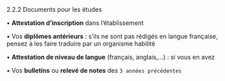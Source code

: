 


<CustomTitle tag="h1" >
   2.2.2 Documents pour les études

</CustomTitle>

• **Attestation d’inscription** dans l’établissement

• Vos **diplômes antérieurs** : s’ils ne sont pas rédigés en langue française, pensez à les faire traduire par un organisme habilité

• **Attestation de niveau de langue** (français, anglais,…) : si vous en avez

• Vos **bulletins** ou **relevé de notes** des `3 années précédentes`